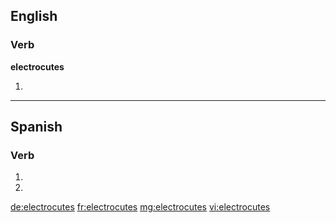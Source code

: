 ==English==

===Verb===
'''electrocutes'''

# {{third-person singular of|electrocute}}

----

==Spanish==

===Verb===
{{es-verb-form|electrocutar}}

# {{es-verb form of|ending=ar|mood=imperative|sense=negative|pers=2|formal=no|number=singular|[[electrocutar]]}}
# {{es-verb form of|ending=ar|mood=subjunctive|tense=present|pers=2|formal=no|number=singular|[[electrocutar]]}}

[[de:electrocutes]]
[[fr:electrocutes]]
[[mg:electrocutes]]
[[vi:electrocutes]]